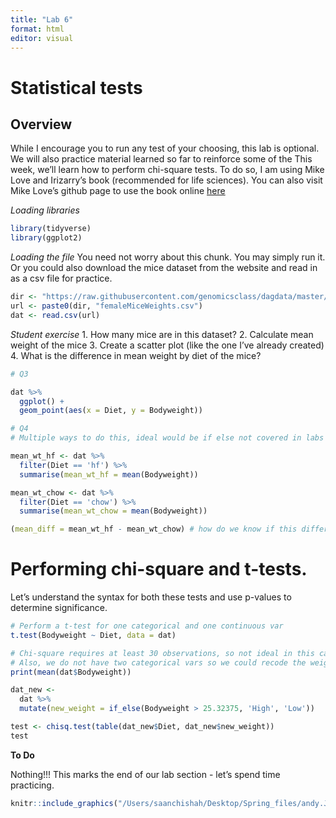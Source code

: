 ```yaml
---
title: "Lab 6"
format: html
editor: visual
---
```


# Statistical tests

## Overview

While I encourage you to run any test of your choosing, this lab is optional. We will also practice material learned so far to reinforce some of the This week, we'll learn how to perform chi-square tests. To do so, I am using Mike Love and Irizarry's book (recommended for life sciences). You can also visit Mike Love's github page to use the book online [here](%22https://github.com/genomicsclass/labs%22)

*Loading libraries*

```r
library(tidyverse)
library(ggplot2)
```

*Loading the file* You need not worry about this chunk. You may simply run it. Or you could also download the mice dataset from the website and read in as a csv file for practice.

```r
dir <- "https://raw.githubusercontent.com/genomicsclass/dagdata/master/inst/extdata/"
url <- paste0(dir, "femaleMiceWeights.csv")
dat <- read.csv(url)
```

*Student exercise* 1. How many mice are in this dataset? </n> 2. Calculate mean weight of the mice </n> 3. Create a scatter plot (like the one I've already created) </n> 4. What is the difference in mean weight by diet of the mice?

```r
# Q3

dat %>% 
  ggplot() +
  geom_point(aes(x = Diet, y = Bodyweight))

# Q4
# Multiple ways to do this, ideal would be if else not covered in labs yet

mean_wt_hf <- dat %>% 
  filter(Diet == 'hf') %>% 
  summarise(mean_wt_hf = mean(Bodyweight)) 

mean_wt_chow <- dat %>% 
  filter(Diet == 'chow') %>% 
  summarise(mean_wt_chow = mean(Bodyweight))

(mean_diff = mean_wt_hf - mean_wt_chow) # how do we know if this difference is meaningful or significant?

```

# Performing chi-square and t-tests.

Let's understand the syntax for both these tests and use p-values to determine significance.

```r
# Perform a t-test for one categorical and one continuous var
t.test(Bodyweight ~ Diet, data = dat)

# Chi-square requires at least 30 observations, so not ideal in this case
# Also, we do not have two categorical vars so we could recode the weight as high vs low
print(mean(dat$Bodyweight))

dat_new <- 
  dat %>% 
  mutate(new_weight = if_else(Bodyweight > 25.32375, 'High', 'Low'))

test <- chisq.test(table(dat_new$Diet, dat_new$new_weight))
test

```

**To Do**

Nothing!!! This marks the end of our lab section - let's spend time practicing.

```r

knitr::include_graphics("/Users/saanchishah/Desktop/Spring_files/andy.JPEG")

```
